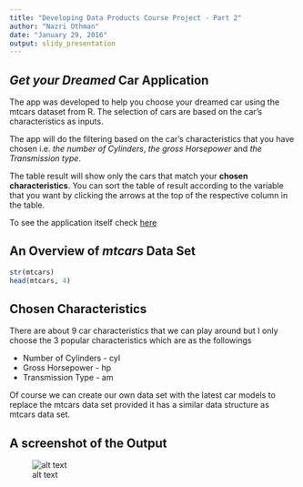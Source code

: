 ```yaml
---
title: "Developing Data Products Course Project - Part 2"
author: "Nazri Othman"
date: "January 29, 2016"
output: slidy_presentation
---
```


## *Get your Dreamed* Car Application

The app was developed to help you choose your dreamed car using the mtcars dataset from R. The selection of cars are based on the car's characteristics as inputs.

The app will do the filtering based on the car's characteristics that you have chosen i.e. *the number of Cylinders*, *the gross Horsepower* and *the Transmission type*. 

The table result will show only the cars that match your **chosen characteristics**. You can sort the table of result according to the variable that you want by clicking the arrows at the top of the respective column in the table.

To see the application itself check [here](https://irzan3.shinyapps.io/nazri/)


## An Overview of *mtcars* Data Set

```r

str(mtcars)
head(mtcars, 4)

```


## Chosen Characteristics

There are about 9 car characteristics that we can play around but I only choose the 3 popular characteristics which are as the followings

- Number of Cylinders - cyl
- Gross Horsepower - hp
- Transmission Type - am

Of course we can create our own data set with the latest car models to replace the mtcars data set provided it has a similar data structure as mtcars data set. 

## A screenshot of the Output

![alt text](images/pic1.jpg)

